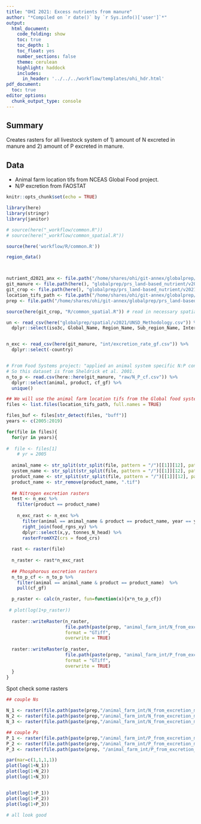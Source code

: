 ```yaml
---
title: "OHI 2021: Excess nutrients from manure"
author: "*Compiled on `r date()` by `r Sys.info()['user']`*"
output: 
  html_document:
    code_folding: show
    toc: true
    toc_depth: 1
    toc_float: yes
    number_sections: false
    theme: cerulean
    highlight: haddock
    includes: 
      in_header: '../../../workflow/templates/ohi_hdr.html'
pdf_document:
  toc: true
editor_options: 
  chunk_output_type: console
---
```


## Summary 
Creates rasters for all livestock system of 1) amount of N excreted in manure and 2) amount of P excreted in manure.

## Data

 - Animal farm location tifs from NCEAS Global Food project. 
 - N/P excretion from FAOSTAT


```r
knitr::opts_chunk$set(echo = TRUE)

library(here)
library(stringr)
library(janitor)

# source(here("_workflow/common.R"))
# source(here("_workflow/common_spatial.R"))

source(here('workflow/R/common.R'))

region_data()



nutrient_d2021_anx <- file.path("/home/shares/ohi/git-annex/globalprep/_raw_data/FAOSTAT/manure_nutrient/d2021/")
git_manure <- file.path(here(), "globalprep/prs_land-based_nutrient/v2021/STEP2_manure")
git_crop <- file.path(here(), "globalprep/prs_land-based_nutrient/v2021/STEP1_crop")
location_tifs_path <- file.path("/home/shares/ohi/git-annex/globalprep/_raw_data/halpern_food_systems/d2021/animal_farm/location_tifs")
prep <- file.path("/home/shares/ohi/git-annex/globalprep/prs_land-based_nutrient/v2021")

source(here(git_crop, "R/common_spatial.R")) # read in necessary spatial files 

un <- read_csv(here("globalprep/spatial/v2021/UNSD_Methodology.csv")) %>% 
  dplyr::select(iso3c, Global_Name, Region_Name, Sub_region_Name, Intermediate_Region_Name)


n_exc <- read_csv(here(git_manure, "int/excretion_rate_gf.csv")) %>% 
  dplyr::select(-country)


# From Food Systems project: "applied an animal system specific N:P conversion calculated from Sheldrick et al. 2001."
# So this dataset is from Sheldrick et al. 2001. 
n_to_p <- read.csv(here::here(git_manure, "raw/N_P_cf.csv")) %>% 
  dplyr::select(animal, product, cf_gf) %>% 
  unique()

```



```r
## We will use the animal farm location tifs from the Global food systems project (Halpern et al. 2021; in review)
files <- list.files(location_tifs_path, full.names = TRUE)

files_buf <- files[str_detect(files, "buff")]
years <- c(2005:2019)

for(file in files){
  for(yr in years){
  
#  file <- files[1]
    # yr = 2005
    
  animal_name <- str_split(str_split(file, pattern = "/")[[1]][12], pattern = "_")[[1]][1]
  system_name <- str_split(str_split(file, pattern = "/")[[1]][12], pattern = "_")[[1]][2]
  product_name <- str_split(str_split(file, pattern = "/")[[1]][12], pattern = "_")[[1]][3]
  product_name <- str_remove(product_name, ".tif")
  
  ## Nitrogen excretion rasters
  test <- n_exc %>%
    filter(product == product_name)
  
    n_exc_rast <- n_exc %>%
      filter(animal == animal_name & product == product_name, year == yr) %>% 
      right_join(food_rgns_xy) %>%
      dplyr::select(x,y, tonnes_N_head) %>% 
      rasterFromXYZ(crs = food_crs)
  
  rast <- raster(file)
  
  n_raster <- rast*n_exc_rast
  
  ## Phosphorous excretion rasters
  n_to_p_cf <- n_to_p %>%
    filter(animal == animal_name & product == product_name)  %>% 
    pull(cf_gf)

  p_raster <- calc(n_raster, fun=function(x){x*n_to_p_cf})
  
 # plot(log(1+p_raster))
  
  raster::writeRaster(n_raster,
                      file.path(paste(prep, "animal_farm_int/N_from_excretion_manure/", animal_name, "_", system_name, "_", product_name, "_N_excretion_", yr, ".tif", sep = "")),
                      format = "GTiff",
                      overwrite = TRUE)
    
  raster::writeRaster(p_raster,
                      file.path(paste(prep, "animal_farm_int/P_from_excretion_manure/", animal_name, "_", system_name, "_", product_name, "_P_excretion_", yr, ".tif", sep = "")),
                      format = "GTiff",
                      overwrite = TRUE)
  }
}

```


Spot check some rasters

```r

## couple Ns

N_1 <- raster(file.path(paste(prep,"/animal_farm_int/N_from_excretion_manure/cows_grassland_meat_N_excretion_2017.tif", sep = "")))
N_2 <- raster(file.path(paste(prep,"/animal_farm_int/N_from_excretion_manure/chickens_industrial_meat_N_excretion_2017.tif", sep = "")))
N_3 <- raster(file.path(paste(prep,"/animal_farm_int/N_from_excretion_manure/sheep_mixed_milk_N_excretion_2017.tif", sep = "")))

## couple Ps
P_1 <- raster(file.path(paste(prep,"/animal_farm_int/P_from_excretion_manure/buffaloes_grassland_meat_P_excretion_2017.tif", sep = "")))
P_2 <- raster(file.path(paste(prep,"/animal_farm_int/P_from_excretion_manure/chickens_industrial_meat_P_excretion_2017.tif", sep = "")))
P_3 <- raster(file.path(paste(prep, "/animal_farm_int/P_from_excretion_manure/sheep_mixed_milk_P_excretion_2017.tif", sep = "")))

par(mar=c(1,1,1,1))
plot(log(1+N_1))
plot(log(1+N_2))
plot(log(1+N_3))


plot(log(1+P_1))
plot(log(1+P_2))
plot(log(1+P_3))

# all look good

```




